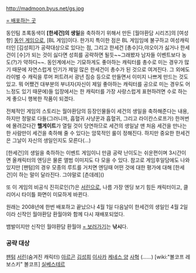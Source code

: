 http://madmoon.byus.net/gs.jpg

[http://madmoon.byus.net/gameinfo.htm = 배포하는 곳]

동인팀 초록동색이 '''[한세건]의 생일'''을 축하하기 위해서 만든 [월야환담 시리즈]의 [여성향] [[동인 게임]]으로, [BL 게임]이다. 한가지 특이한 점은 BL 게임임에 불구하고 여성캐릭터인 [김성희]가 공략대상으로 있다는 점, 그리고 한세건 [총수]다,야오이가 싫거나 한세건이 [수]가 되는 것이 싫다면 성희를 공략하면 될듯~~그래봤자 남자들 이벤트보다 농도(?)가 약하다~~. 동인계에서는 기묘하게도 좋아하는 캐릭터를 총수로 미는 경우가 많기 때문에 자연스럽게 인기가 제일 많은 한세건이 총수가 된 것으로 여겨진다. 그 외에도 라이벌 수 캐릭을 루머 퍼트려서 광년 짐승 등으로 만들면서 이미지 나쁘게 만드는 것도 있고. 뭐 어쨌건 대부분의 부녀자(자신이 제일 좋아하는 캐릭터를 공으로 미는 경우도 어느정도 있기 때문에)들 입장에서는 한 캐릭터를 가장 사랑스럽게 표현하려면 수로 하는게 좋으니 행복한 작품이 되겠다.

전체적인 게임의 스토리는 월야환담의 등장인물들이 세건의 생일을 축하해준다는 내용, 하지만 정말로 다들(그러니까, 흡혈귀 사냥꾼과 흡혈귀, 그리고 라이칸스로프가) 한꺼번에 몰려갔다간 '''헬게이트'''가 열릴 것이 당연하므로 세건의 생일날 맨 처음 세건을 만나는 한 사람만이 세건을 축하해 줄 수 있다는 암묵적인 룰이 정해진다. 하지만 중요한 한세건은 그날이 자신의 생일인지도 모른다(...)

[한세건]의 생일을 축하하는 이벤트 게임이니 만큼 공략 난이도는 쉬운편이며 3시간이면 올캐릭터의 엔딩은 물론 앨범 이미지도 다 모을 수 있다. 참고로 게임후일담에도 나와 있지만 [팬텀]의 경우 모종의 루트를 거치면 엔딩때 어떤 것에 대한 평가에 대해 [한세건]이 하는 말이 달라진다. 그야말로 [츤데레]()

또 이 게임의 비공식 진히로인(?)은 [[서린]]으로, 나름 가장 엔딩 보기 힘든 캐릭터이고, 클리어시 타이틀 화면이 미묘하게 바뀐다. 

원래는 2008년에 한번 배포하고 끝났으나 4월 1일 다음날이 한세건의 생일인 4월 2일이라 신작인 월야환담 환월야와 함께 다시 재배포되었다.


뱀발이지만 신작인 월야환담 환월야 [http://kisira.ivyro.net/gameinfo.htm = 보러가기]는 '''낚시'''다.

=== 공략 대상 ===

[[팬텀]]
[[서린]](숨겨진 캐릭터)
[[아르곤]]
[[김성희]]
[[이사카]]
[[케네스 양]]
[[사혁]] (......)
[wiki:"볼코프 레보스키" 볼코프] 
[[실베스테르]]
